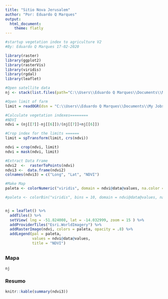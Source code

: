 ```yaml
---
title: "Sitio Nova Jerusalem"
author: "Por: Eduardo Q Marques"
output: 
  html_document:
    theme: flatly
---
```


```r
#startup vegetation index to agriculture V2
#By: Eduardo Q Marques 17-02-2020

library(raster)
library(ggplot2)
library(rasterVis)
library(viridis)
library(rgdal)
library(leaflet)

#Open satellite data
nj <- stack(list.files(path="C:\\Users\\Eduardo Q Marques\\Documents\\My Jobs\\EQMapas\\Nova Jerusalem", pattern = ".tif$", full.names=TRUE,recursive=TRUE))

#Open limit of farm
limit = readOGR(dsn = "C:\\Users\\Eduardo Q Marques\\Documents\\My Jobs\\Programas\\Startup-Vegetation-Index\\Vector",layer="Limite_nj")

#Calculate vegetation indexes========
#NDVI
ndvi = (nj[[7]]-nj[[6]])/(nj[[7]]+nj[[6]])

#Crop index for the limits ======
limit = spTransform(limit, crs(ndvi))

ndvi = crop(ndvi, limit)
ndvi = mask(ndvi, limit)

#Extract Data Frame
ndvi2  <-  rasterToPoints(ndvi)
ndvi3 <-  data.frame(ndvi2)
colnames(ndvi3) = c("Long", "Lat", "NDVI")

#Make Map
paleta <- colorNumeric("viridis", domain = ndvi@data@values, na.color = "transparent", reverse = TRUE)

#paleta <- colorBin("viridis", bins = 10, domain = ndvi@data@values, na.color = "transparent", reverse = TRUE)


nj = leaflet() %>% 
  addTiles() %>% 
  setView( lng = -51.824008, lat = -14.032999, zoom = 15 ) %>% 
  addProviderTiles("Esri.WorldImagery") %>% 
  addRasterImage(ndvi, colors = paleta, opacity = .8) %>% 
  addLegend(pal = paleta, 
            values = ndvi@data@values, 
            title = "NDVI")
```

## {.tabset .tabset-fade .tabset-pills}

### Mapa
```r
nj
```

### Resumo
```r
knitr::kable(summary(ndvi3))
```



